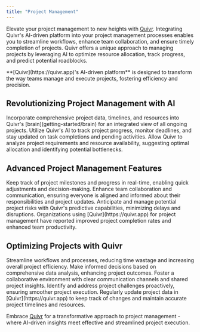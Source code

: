 ```yaml
---
title: "Project Management"
---
```


Elevate your project management to new heights with [Quivr](https://quivr.app). Integrating Quivr's AI-driven platform into your project management processes enables you to streamline workflows, enhance team collaboration, and ensure timely completion of projects. Quivr offers a unique approach to managing projects by leveraging AI to optimize resource allocation, track progress, and predict potential roadblocks.

<Note>
    **[Quivr](https://quivr.app)'s AI-driven platform** is designed to transform the way teams manage and execute projects, fostering efficiency and precision.
</Note>

## Revolutionizing Project Management with AI
<Steps>
    <Step title="Seamless Project Integration">
        Incorporate comprehensive project data, timelines, and resources into Quivr's [brain](getting-started/brain) for an integrated view of all ongoing projects.
    </Step>
    <Step title="Dynamic Project Tracking">
        Utilize Quivr's AI to track project progress, monitor deadlines, and stay updated on task completions and pending activities.
    </Step>
    <Step title="AI-Driven Resource Optimization">
        Allow Quivr to analyze project requirements and resource availability, suggesting optimal allocation and identifying potential bottlenecks.
    </Step>
</Steps>

## Advanced Project Management Features
<AccordionGroup>
    <Accordion title="Real-Time Progress Monitoring" icon="tasks">
        Keep track of project milestones and progress in real-time, enabling quick adjustments and decision-making.
    </Accordion>
    <Accordion title="Collaborative Team Management" icon="users">
        Enhance team collaboration and communication, ensuring everyone is aligned and informed about their responsibilities and project updates.
    </Accordion>
    <Accordion title="Risk Prediction and Management" icon="exclamation-triangle">
        Anticipate and manage potential project risks with Quivr's predictive capabilities, minimizing delays and disruptions.
    </Accordion>
</AccordionGroup>

<Check>
    Organizations using [Quivr](https://quivr.app) for project management have reported improved project completion rates and enhanced team productivity.
</Check>

## Optimizing Projects with Quivr
<CardGroup cols={2}>
    <Card title="Efficient Workflow Management" icon="project-diagram">
        Streamline workflows and processes, reducing time wastage and increasing overall project efficiency.
    </Card>
    <Card title="Data-Driven Decision Making" icon="chart-pie">
        Make informed decisions based on comprehensive data analysis, enhancing project outcomes.
    </Card>
    <Card title="Enhanced Team Collaboration" icon="handshake">
        Foster a collaborative environment with clear communication channels and shared project insights.
    </Card>
    <Card title="Proactive Problem Solving" icon="lightbulb">
        Identify and address project challenges proactively, ensuring smoother project execution.
    </Card>
</CardGroup>

<Tip>
    Regularly update project data in [Quivr](https://quivr.app) to keep track of changes and maintain accurate project timelines and resources.
</Tip>

Embrace [Quivr](https://quivr.app) for a transformative approach to project management - where AI-driven insights meet effective and streamlined project execution.

<Snippet file="commercial.mdx" />